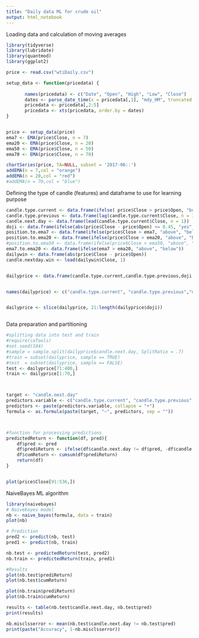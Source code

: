 ```yaml
---
title: "Daily data ML for crude oil"
output: html_notebook
---
```

 
 Loading data and calculation of moving averages

```r


library(tidyverse)
library(lubridate)
library(quantmod)
library(ggplot2)

price <- read.csv("wtiDaily.csv")

setup_data <- function(pricedata) {
  
       names(pricedata) <- c("Date", "Open", "High", "Low", "Close")
       dates <- parse_date_time(x = pricedata[,1], "mdy_HM", truncated = 3)
       pricedata <- pricedata[,2:5]
       pricedata <- xts(pricedata, order.by = dates)
}


price <- setup_data(price)
ema7 <- EMA(price$Close, n = 7)
ema20 <- EMA(price$Close, n = 20)
ema50 <- EMA(price$Close, n = 50)
ema70 <- EMA(price$Close, n = 70)

```



```r
chartSeries(price, TA=NULL, subset = '2017-06::')
addEMA(n = 7,col = "orange")
addEMA(n = 20,col = "red")
#addEMA(n = 70,col = "blue")


```

Defining the type of candle (features) and dataframe to use for learning purpose

```r

candle.type.current <- data.frame(ifelse( price$Close > price$Open, "bull", "bear"))
candle.type.previous <- data.frame(lag(candle.type.current$Close, n = 1))
candle.next.day <- data.frame(lead(candle.type.current$Close, n = 1))
doji <- data.frame(ifelse(abs(price$Close - price$Open) <= 0.45, "yes", "no"))
position.to.ema7 <- data.frame(ifelse(price$Close > ema7, "above", "below"))
position.to.ema20 <- data.frame(ifelse(price$Close > ema20, "above", "below"))
#position.to.ema50 <- data.frame(ifelse(price$Close > ema50, "above", "below"))
ema7.to.ema20 <- data.frame(ifelse(ema7 > ema20, "above", "below"))
dailywin <- data.frame(abs(price$Close - price$Open))
candle.nextday.win <- lead(dailywin$Close, 1)


dailyprice <- data.frame(candle.type.current,candle.type.previous,doji, position.to.ema7,position.to.ema20, ema7.to.ema20, dailywin, candle.nextday.win, candle.next.day)


names(dailyprice) <- c("candle.type.current", "candle.type.previous","doji", "position.to.ema7", "position.to.ema20", "ema7.to.ema20", "dailywin", "candle.nextday.win", "candle.next.day")


dailyprice <- slice(dailyprice, 21:length(dailyprice$doji))



```

Data preparation and partitioning

```r

#splitting data into test and train
#require(caTools)
#set.seed(104) 
#sample = sample.split(dailyprice$candle.next.day, SplitRatio = .7)
#train = subset(dailyprice, sample == TRUE)
#test  = subset(dailyprice, sample == FALSE)
test <- dailyprice[71:400,]
train <- dailyprice[1:70,]



target <- "candle.next.day"
predictors.variable <- c("candle.type.current", "candle.type.previous","doji", "position.to.ema7", "position.to.ema20", "ema7.to.ema20", "dailywin")
predictors <- paste(predictors.variable, collapse = "+")
formula <- as.formula(paste(target, "~", predictors, sep = ""))



#function for processing predictions
predictedReturn <- function(df, pred){
    df$pred <- pred
    df$prediReturn <- ifelse(df$candle.next.day != df$pred, -df$candle.nextday.win, df$candle.nextday.win)
    df$cumReturn <- cumsum(df$prediReturn)
    return(df)
}


plot(price$Close[91:536,])
```


NaiveBayes ML algorithm

```r
library(naivebayes)
# Naivebayes model
nb <- naive_bayes(formula, data = train)
plot(nb)

# Prediction
pred2 <- predict(nb, test)
pred1 <- predict(nb, train)

nb.test <- predictedReturn(test, pred2)
nb.train <- predictedReturn(train, pred1)

#Results
plot(nb.test$prediReturn)
plot(nb.test$cumReturn)

plot(nb.train$prediReturn)
plot(nb.train$cumReturn)

results <- table(nb.test$candle.next.day, nb.test$pred)
print(results)

nb.misclsserror <- mean(nb.test$candle.next.day != nb.test$pred)
print(paste("Accuracy", 1-nb.misclsserror))
```


